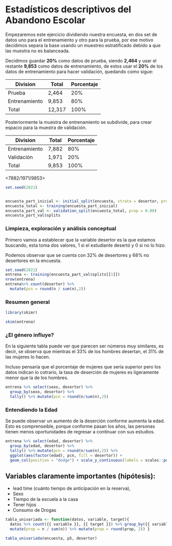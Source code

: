 # Estadísticos descriptivos del Abandono Escolar

Empezaremos este ejercicio dividiendo nuestra encuesta, en dos set de datos uno para el entrenamiento y otro para la prueba, por ese motivo decidimos separa la base usando un muestreo estratificado debido a que las muestra no es balanceada.

Decidimos guardar **20%** como datos de prueba, siendo **2,464** y usar el restante **9,853** como datos de entrenamiento, de estos usar el **20%** de los datos de entrenamiento para hacer validación, quedando como sigue:

|Division|Total|Porcentaje|
|---|---|---|
|Prueba|2,464|20%|
|Entrenamiento|9,853|80%|
|Total|12,317|100%|

Posteriormente la muestra de entrenamiento se subdivide, para crear espacio para la muestra de validación.

|Division|Total|Porcentaje|
|---|---|---|
|Entrenamiento|7,882|80%|
|Validación |1,971|20%|
|Total |9,853|100%|
<7882/1971/9853>


```r
set.seed(2021)


encuesta_part_inicial <- initial_split(encuesta, strata = desertor, prop = 0.80)
encuesta_total <- training(encuesta_part_inicial)
encuesta_part_val <- validation_split(encuesta_total, prop = 0.80)
encuesta_part_val$splits


```

### Limpieza, exploración y análisis conceptual

Primero vamos a establecer que la variable desertor es la que estamos buscando, esta toma dos valores, 1 si el estudiante desertó y 0 si no lo hizo.

Podemos observar que se cuenta con 32% de desertores y 68% no desertores en la encuesta.
 

```r
set.seed(2021)
entrena <- training(encuesta_part_val$splits[[1]])
nrow(entrena)
entrena%>% count(desertor) %>%
  mutate(pcn = round(n / sum(n),2))
```

### Resumen general

```r
library(skimr)

skim(entrena)

```

### ¿El género influye?

En la siguiente tabla puede ver que parecen ser números muy similares, es decir, se observa que mientras el 33% de los hombres desertan, el 31% de las mujeres lo hacen.

Incluso pensaría que el porcentaje de mujeres que sería superior pero los datos indican lo cotrario, la tasa de deserción de mujeres es ligeramente menor que la de los hombres.

```r
entrena %>% select(sexo, desertor) %>% 
  group_by(sexo, desertor) %>% 
  tally() %>% mutate(pcn = round(n/sum(n),2))

```


### Entendiendo la Edad

Se puede observar un aumento de la deserción conforme aumenta la edad. Esto es comprenseible, porque conforme pasan los años, las personas tienen menos oportunidades de regresar a continuar con sus estudios.

```r
entrena %>% select(edad, desertor) %>% 
  group_by(edad, desertor) %>% 
  tally() %>% mutate(pcn = round(n/sum(n),2)) %>%
  ggplot(aes(factor(edad), pcn, fill = desertor)) + 
  geom_col(position = "dodge") + scale_y_continuous(labels = scales::percent_format())


```

##  Variables claramente importantes (hipótesis):

- lead time (cuánto tiempo de anticipación en la reserva), 
- Sexo 
- Tiempo de la escuela a la casa
- Tener hijos
- Consumo de Drogas


```r
tabla_univariada <- function(datos, variable, target){
  datos %>% count({{ variable }}, {{ target }}) %>% group_by({{ variable }}) %>% 
  mutate(prop = n / sum(n)) %>% mutate(prop = round(prop, 2)) }

tabla_univariada(encuesta, p5, desertor)
```

```r

```
```r

```

```r


```

```r

```




